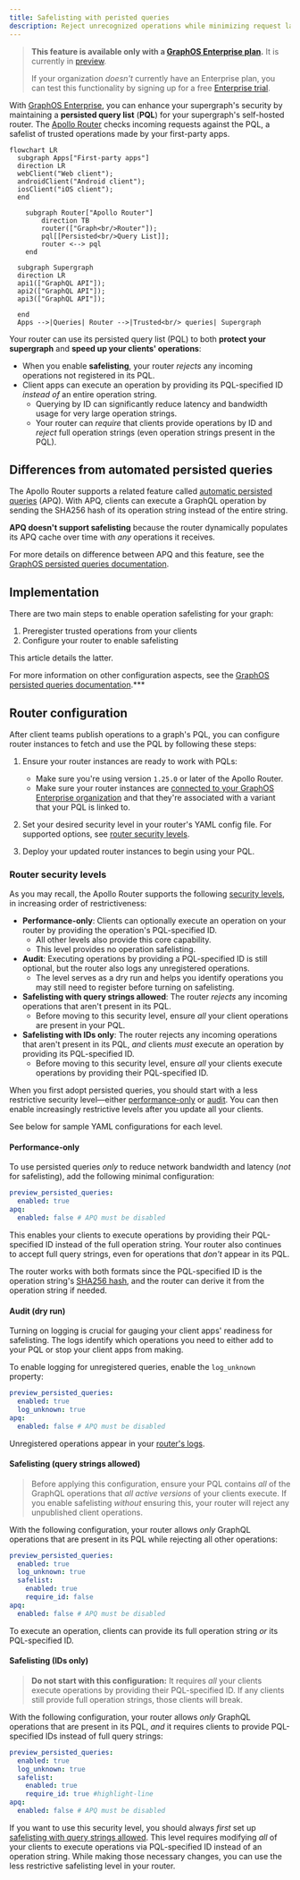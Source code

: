 ```yaml
---
title: Safelisting with peristed queries
description: Reject unrecognized operations while minimizing request latency
---
```


<blockquote>

**This feature is available only with a [GraphOS Enterprise plan](/graphos/enterprise/).** It is currently in [preview](/resources/product-launch-stages#preview).

If your organization _doesn't_ currently have an Enterprise plan, you can test this functionality by signing up for a free [Enterprise trial](/graphos/org/plans/#enterprise-trials).

</blockquote>

With [GraphOS Enterprise](../enterprise/), you can enhance your supergraph's security by maintaining a **persisted query list** (**PQL**) for your supergraph's self-hosted router. The [Apollo Router](/router/) checks incoming requests against the PQL, a safelist of trusted operations made by your first-party apps.

```mermaid
flowchart LR
  subgraph Apps["First-party apps"]
  direction LR
  webClient("Web client");
  androidClient("Android client");
  iosClient("iOS client");
  end

    subgraph Router["Apollo Router"]
        direction TB
        router(["Graph<br/>Router"]);
        pql[[Persisted<br/>Query List]];
        router <--> pql
    end

  subgraph Supergraph
  direction LR
  api1(["GraphQL API"]);
  api2(["GraphQL API"]);
  api3(["GraphQL API"]);

  end
  Apps -->|Queries| Router -->|Trusted<br/> queries| Supergraph
```

Your router can use its persisted query list (PQL) to both **protect your supergraph** and **speed up your clients' operations**:

- When you enable **safelisting**, your router _rejects_ any incoming operations not registered in its PQL.
- Client apps can execute an operation by providing its PQL-specified ID _instead of_ an entire operation string.
    - Querying by ID can significantly reduce latency and bandwidth usage for very large operation strings.
    - Your router can _require_ that clients provide operations by ID and _reject_ full operation strings (even operation strings present in the PQL).

## Differences from automated persisted queries

The Apollo Router supports a related feature called [automatic persisted queries](/router/configuration/in-memory-caching#caching-automatic-persisted-queries-apq) (APQ). With APQ, clients can execute a GraphQL operation by sending the SHA256 hash of its operation string instead of the entire string.

**APQ doesn't support safelisting** because the router dynamically populates its APQ cache over time with _any_ operations it receives.

For more details on difference between APQ and this feature, see the [GraphOS persisted queries documentation](/graphos/operations/persisted-queries#differences-from-automatic-persisted).

## Implementation

There are two main steps to enable operation safelisting for your graph:

1. Preregister trusted operations from your clients
2. Configure your router to enable safelisting

This article details the latter.

For more information on other configuration aspects, see the [GraphOS persisted queries documentation](/graphos/operations/persisted-queries).***

## Router configuration

After client teams publish operations to a graph's PQL, you can configure router instances to fetch and use the PQL by following these steps:

1. Ensure your router instances are ready to work with PQLs:
    - Make sure you're using version `1.25.0` or later of the Apollo Router.
    - Make sure your router instances are [connected to your GraphOS Enterprise organization](/router/enterprise-features/#enabling-enterprise-features) and that they're associated with a variant that your PQL is linked to.

2. Set your desired security level in your router's YAML config file. For supported options, see [router security levels](#router-security-levels).

3. Deploy your updated router instances to begin using your PQL.

### Router security levels

As you may recall, the Apollo Router supports the following [security levels](#security-levels), in increasing order of restrictiveness:

- **Performance-only**: Clients can optionally execute an operation on your router by providing the operation's PQL-specified ID.
    - All other levels also provide this core capability.
    - This level provides no operation safelisting.
- **Audit**: Executing operations by providing a PQL-specified ID is still optional, but the router also logs any unregistered operations.
    - The level serves as a dry run and helps you identify operations you may still need to register before turning on safelisting.
- **Safelisting with query strings allowed**: The router _rejects_ any incoming operations that aren't present in its PQL.
    - Before moving to this security level, ensure _all_ your client operations are present in your PQL.
- **Safelisting with IDs only**: The router rejects any incoming operations that aren't present in its PQL, _and_ clients _must_ execute an operation by providing its PQL-specified ID.
    - Before moving to this security level, ensure _all_ your clients execute operations by providing their PQL-specified ID.

When you first adopt persisted queries, you should start with a less restrictive security level—either [performance-only](#performance-only) or [audit](#audit-dry-run). You can then enable increasingly restrictive levels after you update all your clients.

See below for sample YAML configurations for each level.

#### Performance-only

To use persisted queries _only_ to reduce network bandwidth and latency (_not_ for safelisting), add the following minimal configuration:

```yaml title="router.yaml"
preview_persisted_queries:
  enabled: true
apq:
  enabled: false # APQ must be disabled
```

This enables your clients to execute operations by providing their PQL-specified ID instead of the full operation string.
Your router also continues to accept full query strings, even for operations that _don't_ appear in its PQL.

The router works with both formats since the PQL-specified ID is the operation string's [SHA256 hash](https://en.wikipedia.org/wiki/SHA-2), and the router can derive it from the operation string if needed. 

#### Audit (dry run)

Turning on logging is crucial for gauging your client apps' readiness for safelisting. The logs identify which operations you need to either add to your PQL or stop your client apps from making. 

To enable logging for unregistered queries, enable the `log_unknown` property:

```yaml title="router.yaml"
preview_persisted_queries:
  enabled: true
  log_unknown: true
apq:
  enabled: false # APQ must be disabled
```

Unregistered operations appear in your [router's logs](/router/configuration/logging).

#### Safelisting (query strings allowed)

> Before applying this configuration, ensure your PQL contains _all_ of the GraphQL operations that _all active versions_ of your clients execute. If you enable safelisting _without_ ensuring this, your router will reject any unpublished client operations.

With the following configuration, your router allows _only_ GraphQL operations that are present in its PQL while rejecting all other operations:

```yaml title="router.yaml"
preview_persisted_queries:
  enabled: true
  log_unknown: true
  safelist:
    enabled: true
    require_id: false
apq:
  enabled: false # APQ must be disabled 
```

To execute an operation, clients can provide its full operation string _or_ its PQL-specified ID.

#### Safelisting (IDs only)

> **Do not start with this configuration:** It requires _all_ your clients execute operations by providing their PQL-specified ID. If any clients still provide full operation strings, those clients will break.

With the following configuration, your router allows _only_ GraphQL operations that are present in its PQL, _and_ it requires clients to provide PQL-specified IDs instead of full query strings:

```yaml title="router.yaml"
preview_persisted_queries:
  enabled: true
  log_unknown: true
  safelist:
    enabled: true
    require_id: true #highlight-line
apq:
  enabled: false # APQ must be disabled 
```

If you want to use this security level, you should always _first_ set up [safelisting with query strings allowed](#safelisting-query-strings-allowed). This level requires modifying _all_ of your clients to execute operations via PQL-specified ID instead of an operation string. While making those necessary changes, you can use the less restrictive safelisting level in your router.